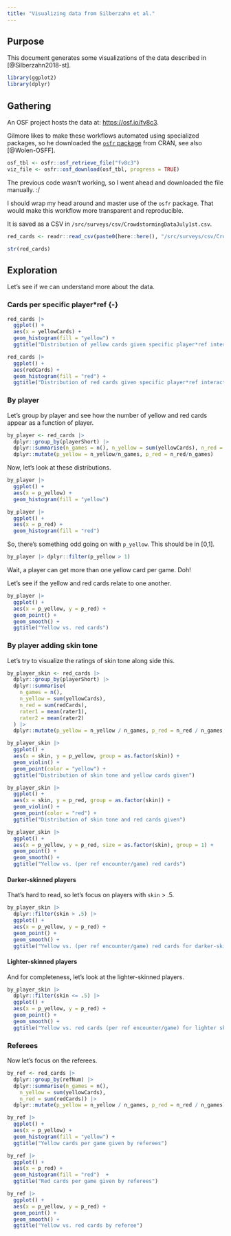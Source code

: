 ```yaml
---
title: "Visualizing data from Silberzahn et al."
---
```


## Purpose {-}

This document generates some visualizations of the data described in [@Silberzahn2018-st].

```r
library(ggplot2)
library(dplyr)
```

## Gathering {-}

An OSF project hosts the data at: <https://osf.io/fv8c3>.

Gilmore likes to make these workflows automated using specialized packages, so he downloaded the [`osfr` package](https://cran.r-project.org/package=osfr) from CRAN, see also [@Wolen-OSFF].

```r
osf_tbl <- osfr::osf_retrieve_file("fv8c3")
viz_file <- osfr::osf_download(osf_tbl, progress = TRUE)
```

The previous code wasn't working, so I went ahead and downloaded the file manually. :/

::: {.callout-note}

I should wrap my head around and master use of the `osfr` package.
That would make this workflow more transparent and reproducible.

:::

It is saved as a CSV in `/src/surveys/csv/CrowdstormingDataJuly1st.csv`.

```r
red_cards <- readr::read_csv(paste0(here::here(), "/src/surveys/csv/CrowdstormingDataJuly1st.csv"), show_col_types = FALSE)

str(red_cards)
```

## Exploration {-}

Let's see if we can understand more about the data.

### Cards per specific player*ref {-}

```r
red_cards |>
  ggplot() +
  aes(x = yellowCards) +
  geom_histogram(fill = "yellow") +
  ggtitle("Distribution of yellow cards given specific player*ref interaction")
```

```r
red_cards |>
  ggplot() +
  aes(redCards) +
  geom_histogram(fill = "red") +
  ggtitle("Distribution of red cards given specific player*ref interaction")
```

### By player {-}

Let's group by player and see how the number of yellow and red cards appear as a function of player.

```r
by_player <- red_cards |>
  dplyr::group_by(playerShort) |>
  dplyr::summarise(n_games = n(), n_yellow = sum(yellowCards), n_red = sum(redCards)) |>
  dplyr::mutate(p_yellow = n_yellow/n_games, p_red = n_red/n_games)
```

Now, let's look at these distributions.

```r
by_player |>
  ggplot() +
  aes(x = p_yellow) +
  geom_histogram(fill = "yellow")
```

```r
by_player |>
  ggplot() +
  aes(x = p_red) +
  geom_histogram(fill = "red")
```

So, there's something odd going on with `p_yellow`. This should be in [0,1]. 

```r
by_player |> dplyr::filter(p_yellow > 1)
```

Wait, a player can get more than one yellow card per game. Doh!

Let's see if the yellow and red cards relate to one another.

```r
by_player |>
  ggplot() +
  aes(x = p_yellow, y = p_red) +
  geom_point() +
  geom_smooth() +
  ggtitle("Yellow vs. red cards")
```

### By player adding skin tone {-}

Let's try to visualize the ratings of skin tone along side this.

```r
by_player_skin <- red_cards |>
  dplyr::group_by(playerShort) |>
  dplyr::summarise(
    n_games = n(),
    n_yellow = sum(yellowCards),
    n_red = sum(redCards),
    rater1 = mean(rater1),
    rater2 = mean(rater2)
  ) |>
  dplyr::mutate(p_yellow = n_yellow / n_games, p_red = n_red / n_games, skin = (rater1 + rater2)/2)
```

```r
by_player_skin |>
  ggplot() +
  aes(x = skin, y = p_yellow, group = as.factor(skin)) +
  geom_violin() +
  geom_point(color = "yellow") +
  ggtitle("Distribution of skin tone and yellow cards given")
```

```r
by_player_skin |>
  ggplot() +
  aes(x = skin, y = p_red, group = as.factor(skin)) +
  geom_violin() +
  geom_point(color = "red") +
  ggtitle("Distribution of skin tone and red cards given")
```

```r
by_player_skin |>
  ggplot() +
  aes(x = p_yellow, y = p_red, size = as.factor(skin), group = 1) +
  geom_point() +
  geom_smooth() +
  ggtitle("Yellow vs. (per ref encounter/game) red cards")
```

#### Darker-skinned players

That's hard to read, so let's focus on players with `skin` > .5.

```r
by_player_skin |>
  dplyr::filter(skin > .5) |>
  ggplot() +
  aes(x = p_yellow, y = p_red) +
  geom_point() +
  geom_smooth() +
  ggtitle("Yellow vs. (per ref encounter/game) red cards for darker-skinned players")
```
#### Lighter-skinned players

And for completeness, let's look at the lighter-skinned players.

```r
by_player_skin |>
  dplyr::filter(skin <= .5) |>
  ggplot() +
  aes(x = p_yellow, y = p_red) +
  geom_point() +
  geom_smooth() +
  ggtitle("Yellow vs. red cards (per ref encounter/game) for lighter skinned players")
```
### Referees

Now let's focus on the referees.

```r
by_ref <- red_cards |>
  dplyr::group_by(refNum) |>
  dplyr::summarise(n_games = n(),
    n_yellow = sum(yellowCards),
    n_red = sum(redCards)) |>
  dplyr::mutate(p_yellow = n_yellow / n_games, p_red = n_red / n_games)
```

```r
by_ref |>
  ggplot() +
  aes(x = p_yellow) +
  geom_histogram(fill = "yellow") +
  ggtitle("Yellow cards per game given by referees")
```

```r
by_ref |>
  ggplot() +
  aes(x = p_red) +
  geom_histogram(fill = "red")  +
  ggtitle("Red cards per game given by referees")
```


```r
by_ref |>
  ggplot() +
  aes(x = p_yellow, y = p_red) +
  geom_point() +
  geom_smooth() +
  ggtitle("Yellow vs. red cards by referee")
```
